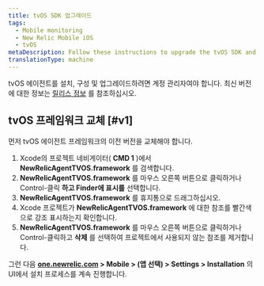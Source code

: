 ```yaml
---
title: tvOS SDK 업그레이드
tags:
  - Mobile monitoring
  - New Relic Mobile iOS
  - tvOS
metaDescription: Follow these instructions to upgrade the tvOS SDK and get the latest in mobile monitoring functionality
translationType: machine
---
```


tvOS 에이전트를 설치, 구성 및 업그레이드하려면 계정 관리자여야 합니다. 최신 버전에 대한 정보는 [릴리스 정보](/docs/releases/ios) 를 참조하십시오.

## tvOS 프레임워크 교체 [#v1]

먼저 tvOS 에이전트 프레임워크의 이전 버전을 교체해야 합니다.

1. Xcode의 프로젝트 네비게이터( **CMD 1** )에서 **NewRelicAgentTVOS.framework** 를 검색합니다.
2. **NewRelicAgentTVOS.framework** 를 마우스 오른쪽 버튼으로 클릭하거나 Control-클릭 **하고 Finder에 표시를** 선택합니다.
3. **NewRelicAgentTVOS.framework** 를 휴지통으로 드래그하십시오.
4. Xcode 프로젝트가 **NewRelicAgentTVOS.framework** 에 대한 참조를 빨간색으로 강조 표시하는지 확인합니다.
5. **NewRelicAgentTVOS.framework** 를 마우스 오른쪽 버튼으로 클릭하거나 Control-클릭하고 **삭제** 를 선택하여 프로젝트에서 사용되지 않는 참조를 제거합니다.

그런 다음 **[one.newrelic.com](https://one.newrelic.com/all-capabilities) > Mobile > (앱 선택) > Settings > Installation** 의 UI에서 설치 프로세스를 계속 진행합니다.